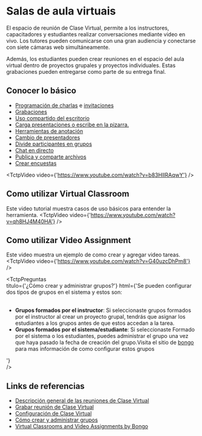 
# Salas de aula virtuais

El espacio de reunión de Clase Virtual, permite a los instructores, capacitadores y estudiantes realizar conversaciones mediante video en vivo. Los tutores pueden comunicarse con una gran audiencia y conectarse con siete cámaras web simultáneamente.

Además, los estudiantes pueden crear reuniones en el espacio del aula virtual dentro de proyectos grupales y proyectos individuales. Estas grabaciones pueden entregarse como parte de su entrega final.

## Conocer lo básico

* <a href="https://bongolearn.zendesk.com/hc/en-us/articles/360005154054" target="_blank">Programación de charlas</a> e <a href="https://bongolearn.zendesk.com/hc/en-us/articles/360004048233" target="_blank">invitaciones</a>
* <a href="https://bongolearn.zendesk.com/hc/en-us/articles/360001876013" target="_blank">Grabaciones</a>
* <a href="https://bongolearn.zendesk.com/hc/en-us/articles/360002268054" target="_blank">Uso compartido del escritorio</a>
* <a href="https://bongolearn.zendesk.com/hc/en-us/articles/360001249553" target="_blank">Carga presentaciones o escribe en la pizarra.</a>
* <a href="https://bongolearn.zendesk.com/hc/en-us/articles/360000036733" target="_blank">Herramientas de anotación</a>
* <a href="https://bongolearn.zendesk.com/hc/en-us/articles/360002110533" target="_blank">Cambio de presentadores</a>
* <a href="https://bongolearn.zendesk.com/hc/en-us/articles/360001349513" target="_blank">Divide participantes en grupos</a>
* <a href="https://bongolearn.zendesk.com/hc/en-us/articles/360001298313" target="_blank">Chat en directo</a>
* <a href="https://bongolearn.zendesk.com/hc/en-us/articles/360001298313#uploadfile" target="_blank">Publica y comparte archivos</a>
* <a href="https://bongolearn.zendesk.com/hc/en-us/articles/360001243893" target="_blank">Crear encuestas</a>

<TctpVideo video={'https://www.youtube.com/watch?v=b83HlIRAqwY'} />

## Como utilizar Virtual Classroom
Este video tutorial muestra casos de uso básicos para entender la herramienta.
<TctpVideo video={'https://www.youtube.com/watch?v=qh8HJ4M40HA'} />

## Como utilizar Video Assignment
Este video muestra un ejemplo de como crear y agregar video tareas.
<TctpVideo video={'https://www.youtube.com/watch?v=G40uzcDhPm8'} />
 

<TctpPreguntas    
    titulo={'¿Cómo crear y administrar grupos?'}
    html={'Se pueden configurar dos tipos de grupos en el sistema y estos son:<br/><br/><ul><li><b>Grupos formados por el instructor</b>: Si seleccionaste grupos formados por el instructor al crear un proyecto grupal, tendrás que asignar los estudiantes a los grupos antes de que estos accedan a la tarea.<br/></li><li><b>Grupos formados por el sistema/estudiante</b>: Si seleccionaste Formado por el sistema o los estudiantes, puedes administrar el grupo una vez que haya pasado la fecha de creación del grupo.Visita el sitio de <a href="https://bongolearn.zendesk.com/hc/es/articles/360010811014-C%C3%B3mo-crear-y-administrar-grupos" target="_blank">bongo</a> para mas información de como configurar estos grupos</li></ul>'}    
/>

## Links de referencias

* <a href="https://bongolearn.zendesk.com/hc/es/articles/360001183374-Descripci%C3%B3n-general-de-las-reuniones-de-Clase-Virtual" target="_blank">Descripción general de las reuniones de Clase Virtual</a>
* <a href="https://bongolearn.zendesk.com/hc/es/articles/360001876013-Grabar-reuni%C3%B3n-de-Clase-Virtual" target="_blank">Grabar reunión de Clase Virtual</a>
* <a href="https://bongolearn.zendesk.com/hc/es/articles/360001780953-Configuraci%C3%B3n-de-Clase-Virtual" target="_blank">Configuración de Clase Virtual</a>
* <a href="https://bongolearn.zendesk.com/hc/es/articles/360010811014-C%C3%B3mo-crear-y-administrar-grupos" target="_blank">Cómo crear y administrar grupos</a>
* <a href="https://documentation.brightspace.com/es-mx/integrations/youseeu/admin/about_youseeu_integration_1.htm?tocpath=Instructores%7CIntegraciones%7CVirtual%20Classrooms%20and%20Video%20Assignments%20by%20Bongo%7C_____0" target="_blank">Virtual Classrooms and Video Assignments by Bongo</a>

